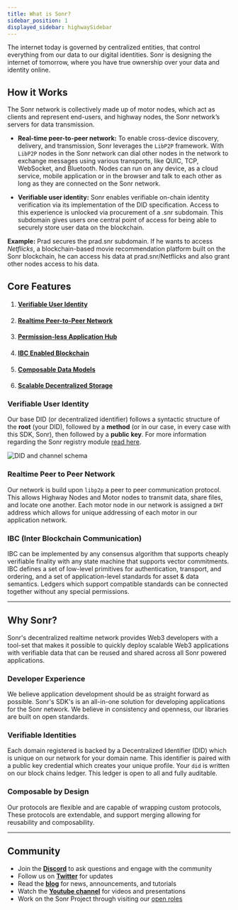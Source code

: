 ```yaml
---
title: What is Sonr?
sidebar_position: 1
displayed_sidebar: highwaySidebar
---
```



The internet today is governed by centralized entities, that control everything from our data to our digital identities. Sonr is designing the internet of tomorrow, where you have true ownership over your data and identity online.

<APIButton
  href="https://www.youtube.com/watch?v=bex88Ku9Crk"
  label="Watch 2 Min Breakdown"
  type="primary"
/>

## How it Works

The Sonr network is collectively made up of motor nodes, which act as clients and represent end-users, and highway nodes, the Sonr network’s servers for data transmission.

- **Real-time peer-to-peer network:** To enable cross-device discovery, delivery, and transmission, Sonr leverages the `LibP2P` framework. With `LibP2P` nodes in the Sonr network can dial other nodes in the network to exchange messages using various transports, like QUIC, TCP, WebSocket, and Bluetooth. Nodes can run on any device, as a cloud service, mobile application or in the browser and talk to each other as long as they are connected on the Sonr network.

- **Verifiable user identity:** Sonr enables verifiable on-chain identity verification via its implementation of the DID specification. Access to this experience is unlocked via procurement of a .snr subdomain. This subdomain gives users one central point of access for being able to securely store user data on the blockchain.

**Example:** Prad secures the prad.snr subdomain. If he wants to access _Netflicks_, a blockchain-based movie recommendation platform built on the Sonr blockchain, he can access his data at prad.snr/Netflicks and also grant other nodes access to his data.

## Core Features

1. #### [Verifiable User Identity](#verifiable-user-identity)
2. #### [Realtime Peer-to-Peer Network](#realtime-peer-to-peer-network)
3. #### [Permission-less Application Hub](#permission-less-application-hub)
4. #### [IBC Enabled Blockchain](#ibc-enabled-blockchain)
5. #### [Composable Data Models](/docs/highway/modules/schemas.mdx)
6. #### [Scalable Decentralized Storage](/docs/highway/modules/buckets.mdx)

### Verifiable User Identity

Our base DID (or decentralized identifier) follows a syntactic structure of the **root** (your DID), followed by a **method** (or in our case, in every case with this SDK, Sonr), then followed by a **public key**. For more information regarding the Sonr registry module [read here](/docs/highway/modules/registry.mdx).

![DID and channel schema](https://archbee-image-uploads.s3.amazonaws.com/YigsjtwFFq_eX7dhChoeN/ze9buUbapxPP7S5ROVXn__6e60b2d-screenshot2022-03-10at25108pm.png)

### Realtime Peer to Peer Network

Our network is build upon `libp2p` a peer to peer communication protocol. This allows Highway Nodes and Motor nodes to transmit data, share files, and locate one another. Each motor node in our network is assigned a `DHT` address which allows for unique addressing of each motor in our application network.

### IBC (Inter Blockchain Communication)

IBC can be implemented by any consensus algorithm that supports cheaply verifiable finality with any state machine that supports vector commitments. IBC defines a set of low-level primitives for authentication, transport, and ordering, and a set of application-level standards for asset & data semantics. Ledgers which support compatible standards can be connected together without any special permissions.

---

## Why Sonr?

Sonr's decentralized realtime network provides Web3 developers with a tool-set that makes it possible to quickly deploy scalable Web3 applications with verifiable data that can be reused and shared across all Sonr powered applications.

### Developer Experience

We believe application development should be as straight forward as possible. Sonr's SDK's is an all-in-one solution for developing applications for the Sonr network. We believe in consistency and openness, our libraries are built on open standards.

### Verifiable Identities

Each domain registered is backed by a Decentralized Identifier (DID) which is unique on our network for your domain name. This identifier is paired with a public key credential which creates your unique profile. Your `did` is written on our block chains ledger. This ledger is open to all and fully auditable.

### Composable by Design

Our protocols are flexible and are capable of wrapping custom protocols, These protocols are extendable, and support merging allowing for reusability and composability.

---

## Community

- Join the [**Discord**](https://sonr.io/discord) to ask questions and engage with the community
- Follow us on [**Twitter**](https://sonr.io/twitter) for updates
- Read the [**blog**](https://pulse.sonr.io) for news, announcements, and tutorials
- Watch the [**Youtube channel**](https://sonr.io/youtube) for videos and presentations
- Work on the Sonr Project through visiting our [open roles](https://sonr.io/jobs)
